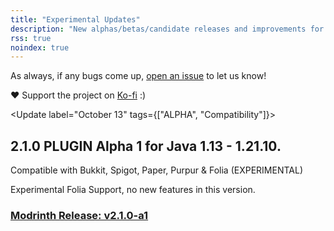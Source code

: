 ```yaml
---
title: "Experimental Updates"
description: "New alphas/betas/candidate releases and improvements for Voiid Countdown Timer plugin"
rss: true
noindex: true
---
```


As always, if any bugs come up, [open an issue](https://github.com/Voiid-Studios/voiidcountdown/issues) to let us know!

❤️ Support the project on [Ko-fi](https://ko-fi.com/maxxvoiid) :)

<Update label="October 13" tags={["ALPHA", "Compatibility"]}>

## 2.1.0 PLUGIN Alpha 1 for Java 1.13 - 1.21.10.
Compatible with Bukkit, Spigot, Paper, Purpur & Folia (EXPERIMENTAL)

Experimental Folia Support, no new features in this version.

### [Modrinth Release: v2.1.0-a1](https://modrinth.com/datapack/voiid-countdown-timer/version/2.1.0-a1)

</Update>